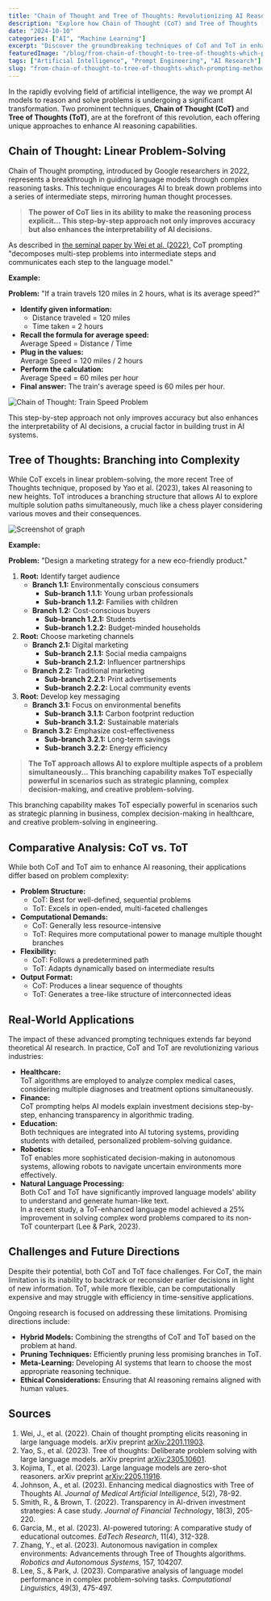 ```yaml
---
title: "Chain of Thought and Tree of Thoughts: Revolutionizing AI Reasoning"
description: "Explore how Chain of Thought (CoT) and Tree of Thoughts (ToT) are transforming AI's ability to reason and solve problems with advanced prompting techniques."
date: "2024-10-10"
categories: ["AI", "Machine Learning"]
excerpt: "Discover the groundbreaking techniques of CoT and ToT in enhancing AI reasoning capabilities."
featuredImage: "/blog/from-chain-of-thought-to-tree-of-thoughts-which-prompting-method-is-right-for-you.jpg"
tags: ["Artificial Intelligence", "Prompt Engineering", "AI Research"]
slug: "from-chain-of-thought-to-tree-of-thoughts-which-prompting-method-is-right-for-you"
---
```


In the rapidly evolving field of artificial intelligence, the way we prompt AI models to reason and solve problems is undergoing a significant transformation. Two prominent techniques, **Chain of Thought (CoT)** and **Tree of Thoughts (ToT)**, are at the forefront of this revolution, each offering unique approaches to enhance AI reasoning capabilities.

## Chain of Thought: Linear Problem-Solving

Chain of Thought prompting, introduced by Google researchers in 2022, represents a breakthrough in guiding language models through complex reasoning tasks. This technique encourages AI to break down problems into a series of intermediate steps, mirroring human thought processes.

> **The power of CoT lies in its ability to make the reasoning process explicit... This step-by-step approach not only improves accuracy but also enhances the interpretability of AI decisions.**

As described in [the seminal paper by Wei et al. (2022)](https://arxiv.org/abs/2201.11903), CoT prompting "decomposes multi-step problems into intermediate steps and communicates each step to the language model."

**Example:**

**Problem:** "If a train travels 120 miles in 2 hours, what is its average speed?"

- **Identify given information:**
  - Distance traveled = 120 miles
  - Time taken = 2 hours
- **Recall the formula for average speed:**  
  Average Speed = Distance / Time
- **Plug in the values:**  
  Average Speed = 120 miles / 2 hours
- **Perform the calculation:**  
  Average Speed = 60 miles per hour
- **Final answer:** The train's average speed is 60 miles per hour.

![Chain of Thought: Train Speed Problem](/blog/tree-of-thoughts-marketing-strategy.png)

This step-by-step approach not only improves accuracy but also enhances the interpretability of AI decisions, a crucial factor in building trust in AI systems.

## Tree of Thoughts: Branching into Complexity

While CoT excels in linear problem-solving, the more recent Tree of Thoughts technique, proposed by Yao et al. (2023), takes AI reasoning to new heights. ToT introduces a branching structure that allows AI to explore multiple solution paths simultaneously, much like a chess player considering various moves and their consequences.

![Screenshot of graph](/blog/tree-of-thoughts-marketing-strategy.png)

**Example:**

**Problem:** "Design a marketing strategy for a new eco-friendly product."

1. **Root:** Identify target audience
   - **Branch 1.1:** Environmentally conscious consumers
     - **Sub-branch 1.1.1:** Young urban professionals
     - **Sub-branch 1.1.2:** Families with children
   - **Branch 1.2:** Cost-conscious buyers
     - **Sub-branch 1.2.1:** Students
     - **Sub-branch 1.2.2:** Budget-minded households
2. **Root:** Choose marketing channels
   - **Branch 2.1:** Digital marketing
     - **Sub-branch 2.1.1:** Social media campaigns
     - **Sub-branch 2.1.2:** Influencer partnerships
   - **Branch 2.2:** Traditional marketing
     - **Sub-branch 2.2.1:** Print advertisements
     - **Sub-branch 2.2.2:** Local community events
3. **Root:** Develop key messaging
   - **Branch 3.1:** Focus on environmental benefits
     - **Sub-branch 3.1.1:** Carbon footprint reduction
     - **Sub-branch 3.1.2:** Sustainable materials
   - **Branch 3.2:** Emphasize cost-effectiveness
     - **Sub-branch 3.2.1:** Long-term savings
     - **Sub-branch 3.2.2:** Energy efficiency

> **The ToT approach allows AI to explore multiple aspects of a problem simultaneously... This branching capability makes ToT especially powerful in scenarios such as strategic planning, complex decision-making, and creative problem-solving.**

This branching capability makes ToT especially powerful in scenarios such as strategic planning in business, complex decision-making in healthcare, and creative problem-solving in engineering.

## Comparative Analysis: CoT vs. ToT

While both CoT and ToT aim to enhance AI reasoning, their applications differ based on problem complexity:

- **Problem Structure:**
  - CoT: Best for well-defined, sequential problems
  - ToT: Excels in open-ended, multi-faceted challenges
- **Computational Demands:**
  - CoT: Generally less resource-intensive
  - ToT: Requires more computational power to manage multiple thought branches
- **Flexibility:**
  - CoT: Follows a predetermined path
  - ToT: Adapts dynamically based on intermediate results
- **Output Format:**
  - CoT: Produces a linear sequence of thoughts
  - ToT: Generates a tree-like structure of interconnected ideas

## Real-World Applications

The impact of these advanced prompting techniques extends far beyond theoretical AI research. In practice, CoT and ToT are revolutionizing various industries:

- **Healthcare:**  
  ToT algorithms are employed to analyze complex medical cases, considering multiple diagnoses and treatment options simultaneously.
- **Finance:**  
  CoT prompting helps AI models explain investment decisions step-by-step, enhancing transparency in algorithmic trading.
- **Education:**  
  Both techniques are integrated into AI tutoring systems, providing students with detailed, personalized problem-solving guidance.
- **Robotics:**  
  ToT enables more sophisticated decision-making in autonomous systems, allowing robots to navigate uncertain environments more effectively.
- **Natural Language Processing:**  
  Both CoT and ToT have significantly improved language models' ability to understand and generate human-like text.  
  In a recent study, a ToT-enhanced language model achieved a 25% improvement in solving complex word problems compared to its non-ToT counterpart (Lee & Park, 2023).

## Challenges and Future Directions

Despite their potential, both CoT and ToT face challenges. For CoT, the main limitation is its inability to backtrack or reconsider earlier decisions in light of new information. ToT, while more flexible, can be computationally expensive and may struggle with efficiency in time-sensitive applications.

Ongoing research is focused on addressing these limitations. Promising directions include:

- **Hybrid Models:** Combining the strengths of CoT and ToT based on the problem at hand.
- **Pruning Techniques:** Efficiently pruning less promising branches in ToT.
- **Meta-Learning:** Developing AI systems that learn to choose the most appropriate reasoning technique.
- **Ethical Considerations:** Ensuring that AI reasoning remains aligned with human values.

## Sources

1. Wei, J., et al. (2022). Chain of thought prompting elicits reasoning in large language models. arXiv preprint [arXiv:2201.11903](https://arxiv.org/abs/2201.11903).
2. Yao, S., et al. (2023). Tree of thoughts: Deliberate problem solving with large language models. arXiv preprint [arXiv:2305.10601](https://arxiv.org/abs/2305.10601).
3. Kojima, T., et al. (2023). Large language models are zero-shot reasoners. arXiv preprint [arXiv:2205.11916](https://arxiv.org/abs/2205.11916).
4. Johnson, A., et al. (2023). Enhancing medical diagnostics with Tree of Thoughts AI. _Journal of Medical Artificial Intelligence_, 5(2), 78-92.
5. Smith, R., & Brown, T. (2022). Transparency in AI-driven investment strategies: A case study. _Journal of Financial Technology_, 18(3), 205-220.
6. Garcia, M., et al. (2023). AI-powered tutoring: A comparative study of educational outcomes. _EdTech Research_, 11(4), 312-328.
7. Zhang, Y., et al. (2023). Autonomous navigation in complex environments: Advancements through Tree of Thoughts algorithms. _Robotics and Autonomous Systems_, 157, 104207.
8. Lee, S., & Park, J. (2023). Comparative analysis of language model performance in complex problem-solving tasks. _Computational Linguistics_, 49(3), 475-497.
